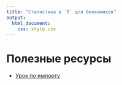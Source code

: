 ```yaml
---
title: "Статистика в `R` для биохимиков"
output: 
  html_document:
    css: style.css
---
```


# Полезные ресурсы

* [Урок по импорту](02_Import)
